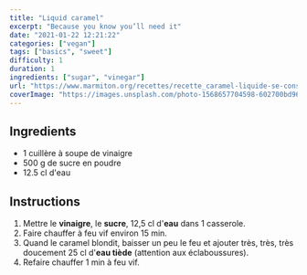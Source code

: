 ```yaml
---
title: "Liquid caramel"
excerpt: "Because you know you’ll need it"
date: "2021-01-22 12:21:22"
categories: ["vegan"]
tags: ["basics", "sweet"]
difficulty: 1
duration: 1
ingredients: ["sugar", "vinegar"]
url: "https://www.marmiton.org/recettes/recette_caramel-liquide-se-conserve-sans-durcir_21068.aspx"
coverImage: "https://images.unsplash.com/photo-1568657704598-602700bd9694?ixid=MXwxMjA3fDB8MHxwaG90by1wYWdlfHx8fGVufDB8fHw%3D&ixlib=rb-1.2.1&auto=format&fit=crop&w=700&q=72"
---
```


## Ingredients

- 1 cuillère à soupe de vinaigre
- 500 g de sucre en poudre
- 12.5 cl d'eau

## Instructions

1. Mettre le **vinaigre**, le **sucre**, 12,5 cl d'**eau** dans 1 casserole.
2. Faire chauffer à feu vif environ 15 min.
3. Quand le caramel blondit, baisser un peu le feu et ajouter très, très, très doucement 25 cl d'**eau tiède** (attention aux éclaboussures).
4. Refaire chauffer 1 min à feu vif.
